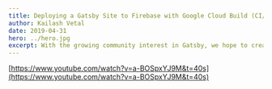 ```yaml
---
title: Deploying a Gatsby Site to Firebase with Google Cloud Build (CI/CD) - DEV Community
author: Kailash Vetal
date: 2019-04-31
hero: ../hero.jpg
excerpt: With the growing community interest in Gatsby, we hope to create more resources that make it easier for anyone to grasp the power of this incredible tool.
---
```

[https://www.youtube.com/watch?v=a-BOSpxYJ9M&t=40s](https://www.youtube.com/watch?v=a-BOSpxYJ9M&t=40s)